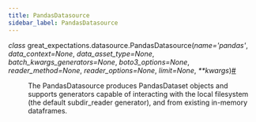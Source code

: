 ```yaml
---
title: PandasDatasource
sidebar_label: PandasDatasource
---
```



<section class="sphinx-api-doc" id="pandasdatasource">

<dl class="py class">
<dt class="sig sig-object py" id="great_expectations.datasource.PandasDatasource">
<em class="property"><span class="pre">class</span><span class="w"> </span></em><span class="sig-prename descclassname"><span class="pre">great_expectations.datasource.</span></span><span class="sig-name descname"><span class="pre">PandasDatasource</span></span><span class="sig-paren">(</span><em class="sig-param"><span class="n"><span class="pre">name</span></span><span class="o"><span class="pre">=</span></span><span class="default_value"><span class="pre">'pandas'</span></span></em>, <em class="sig-param"><span class="n"><span class="pre">data_context</span></span><span class="o"><span class="pre">=</span></span><span class="default_value"><span class="pre">None</span></span></em>, <em class="sig-param"><span class="n"><span class="pre">data_asset_type</span></span><span class="o"><span class="pre">=</span></span><span class="default_value"><span class="pre">None</span></span></em>, <em class="sig-param"><span class="n"><span class="pre">batch_kwargs_generators</span></span><span class="o"><span class="pre">=</span></span><span class="default_value"><span class="pre">None</span></span></em>, <em class="sig-param"><span class="n"><span class="pre">boto3_options</span></span><span class="o"><span class="pre">=</span></span><span class="default_value"><span class="pre">None</span></span></em>, <em class="sig-param"><span class="n"><span class="pre">reader_method</span></span><span class="o"><span class="pre">=</span></span><span class="default_value"><span class="pre">None</span></span></em>, <em class="sig-param"><span class="n"><span class="pre">reader_options</span></span><span class="o"><span class="pre">=</span></span><span class="default_value"><span class="pre">None</span></span></em>, <em class="sig-param"><span class="n"><span class="pre">limit</span></span><span class="o"><span class="pre">=</span></span><span class="default_value"><span class="pre">None</span></span></em>, <em class="sig-param"><span class="o"><span class="pre">**</span></span><span class="n"><span class="pre">kwargs</span></span></em><span class="sig-paren">)</span><a class="headerlink" href="#great_expectations.datasource.PandasDatasource" title="Permalink to this definition">#</a>
</dt>
<dd>
<p>The PandasDatasource produces PandasDataset objects and supports generators capable of
interacting with the local filesystem (the default subdir_reader generator), and from
existing in-memory dataframes.</p>
</dd></dl>
</section>